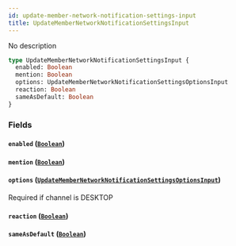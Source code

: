 ```yaml
---
id: update-member-network-notification-settings-input
title: UpdateMemberNetworkNotificationSettingsInput
---
```


No description

```graphql
type UpdateMemberNetworkNotificationSettingsInput {
  enabled: Boolean
  mention: Boolean
  options: UpdateMemberNetworkNotificationSettingsOptionsInput
  reaction: Boolean
  sameAsDefault: Boolean
}
```

### Fields

#### `enabled` ([`Boolean`](/docs/graphql/scalars/boolean))

#### `mention` ([`Boolean`](/docs/graphql/scalars/boolean))

#### `options` ([`UpdateMemberNetworkNotificationSettingsOptionsInput`](/docs/graphql/inputs/update-member-network-notification-settings-options-input))

Required if channel is DESKTOP

#### `reaction` ([`Boolean`](/docs/graphql/scalars/boolean))

#### `sameAsDefault` ([`Boolean`](/docs/graphql/scalars/boolean))
